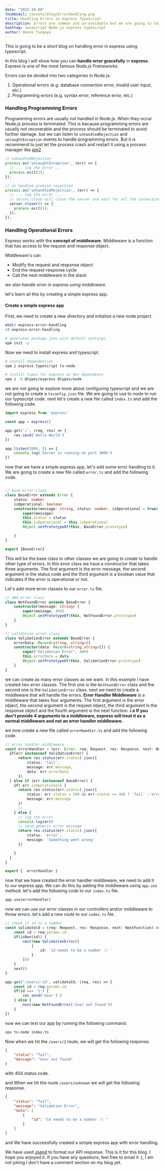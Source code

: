 ```yaml
---
date: "2022-10-09"
thumbnail: /assets/blog/ErrorHandling.png
title: Handling Errors in express Typescript 
description: Errors are common and un-avoidable but we are going to learn Handling Operational Errors in Express using Typescript using custom error classes
hashtag: Javascript Node.js express typescript
author: Henok Tsegaye
---
```


This is going to be a short blog on handling error in express using typescript.

In this blog I will show how you can **handle error gracefully** in **express**.
Express is one of the most famous *Node.js Frameworks*.


Errors can be divided into two categories in Node.js:
1. Operational errors (e.g. database connection error, invalid user input, etc.)
2. Programming errors (e.g. syntax error, reference error, etc.)



### Handling Programming Errors

Programming errors are usually not handled in Node.js. When they occur Node.js process is terminated. This is because programming errors are usually not recoverable and the process should be terminated to avoid further damage.
but we can listen to `unhandledRejection` and `uncaughtException` events to handle programming errors. But it is recommend to just let the process crash and restart it using a process manager like [pm2](https://www.npmjs.com/package/pm2)

```javascript
// unhandledRejection
process.on('uncaughtException', (err) => {
  // ... log the error ...
  process.exit(1);
});

// un handled promise rejection
process.on('unhandledRejection', (err) => {
  // ... log the error ...
  // server.close will close the server and wait for all the connections to close
  server.close(() => {
    process.exit(1);
  });
});
```

### Handling Operational Errors

Express works with the **concept of middleware**. Middleware is a function that has access to the request and response object. 

Middleware's can

- Modify the request and response object
- End the request-response cycle
- Call the next middleware in the stack

_we also handle error in express using middleware._

let's learn all this by creating a simple express app.

#### Create a simple express app

First, we need to create a new directory and initialize a new node project.

```bash
mkdir express-error-handling
cd express-error-handling

# generates package.json with default settings
npm init -y
```

Now we need to install express and typescript.

```bash
# install dependencies
npm i express typescript ts-node

# install types for express as dev dependency
npm i -D @types/express @types/node

```
we are not going to explore more about configuring typescript and we are not going to create a `tsconfig.json` file. We are going to use ts-node to run our typescript code.
next let's create a new file called `index.ts` and add the following code.

```typescript
import express from 'express'

const app = express()

app.get('/', (req, res) => {
    res.send('Hello World')
})

app.listen(3000, () => {
    console.log('Server is running on port 3000')
})
```


now that we have a simple express app, let's add some error handling to it. We are going to create a new file called `error.ts` and add the following code.

```typescript

// base error class
class BaseError extends Error {
    status: number
    isOperational: boolean
    constructor(message: string, status: number, isOperational = true) {
        super(message)
        this.status = status
        this.isOperational = this.isOperational
        Object.setPrototypeOf(this, BaseError.prototype)

    }
}

export {BaseError}

```

This will be the base class to other classes we are going to create to handle other type of errors.
In this error class we have a constructor that takes three arguments.
The first argument is the error message, 
the second argument is the status code and 
the third argument is a boolean value that indicates if the error is operational or not.

Let's add more error classes to our `error.ts` file.


```typescript
// 404 error class
class NotFoundError extends BaseError {
    constructor(message: string) {
        super(message, 404)
        Object.setPrototypeOf(this, NotFoundError.prototype)
    }
}

// validation error class
class ValidationError extends BaseError {
    errorData: Record<string, string>[]
    constructor(data: Record<string,string>[]) {
        super("Validation Error", 400)
        this.errorData = data
        Object.setPrototypeOf(this, ValidationError.prototype)
    }
}
```
we can create as many error classes as we want. In this example I have created two error classes. The first one is the `NotFoundError` class and the second one is the `ValidationError` class.
next we need to create a middleware that will handle the errors.
**Error Handler Middleware** is a middleware that takes four arguments. 
The first argument is the error object, the second argument is the request object, the third argument is the response object and the fourth argument is the next function.
**i.e If you don't provide 4 arguments to a middleware, express will treat it as a normal middleware and not an error handler middleware.**

we now create a new file called `errorHandler.ts` and add the following code.
  
  ```typescript
  // error handler middleware
const errorHandler = (err: Error, req: Request, res: Response, next: NextFunction) => {
    if(err instanceof ValidationError) {
        return res.status(err.status).json({
            status: 'fail',
            message: err.message,
            data: err.errorData
        })
    } else if (err instanceof BaseError) {
      if( err.isOperational) {
        return res.status(err.status).json({
            status: err.status < 500 && err.status >= 400 ? 'fail' :'error',
            message: err.message
        })
        // 
      } else {
        // log the error
        console.log(err)
        // send generic error message
        return res.status(err.status).json({
            status: 'error',
            message: 'Something went wrong'
        })

      }
    }
}

export {  errorHandler }
```

now that we have created the error handler middleware, we need to add it to our express app. We can do this by adding the middleware using `app.use` method.
let's add the following code to our `index.ts` file.


```typescript
app.use(errorHandler)
```
now we can use our error classes in our controllers and/or middleware to throw errors.
let's add a new route to our `index.ts` file.


```typescript
// check if id is a number
const validateId = (req: Request, res: Response, next: NextFunction) => {
    const id = req.params.id
    if(isNan(id)) {
        next(new ValidationError([
            {
                id: 'id needs to be a number :( '
            }
        ]))
    }
    next()
}

app.get('/users/:id', validateId, (req, res) => {
    const id = req.params.id
    if(id === '1') {
        res.send('User 1')
    } else {
        next(new NotFoundError('User not found'))
    }
})
```

now we can test our app by running the following command.

```bash
npx ts-node index.ts
```
Now when we hit the `/users/2` route, we will get the following response.

```json
{
    "status": "fail",
    "message": "User not found"
}
```
with 404 status code.

and When we hit the route `/users/unknown` we will get the following response.

```json
{
    "status": "fail",
    "message": "Validation Error",
    "data": [
        {
            "id": "id needs to be a number :( "
        }
    ]
}
```

and We have successfully created a simple express app with error handling.

We have used [Jsend](https://github.com/omniti-labs/jsend) to format our API response.
This is it for this blog. I hope you enjoyed it. If you have any questions, feel free to email it :), I am not joking I don't have a comment section on my blog yet.
